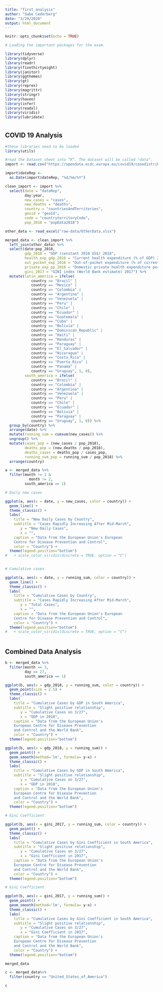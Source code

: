 ```yaml
---
title: "first_analysis"
author: "Gabe Cederberg"
date: "3/29/2020"
output: html_document
---
```


```r
knitr::opts_chunk$set(echo = TRUE)

# Loading the important packages for the exam.

library(tidyverse)
library(dplyr)
library(readr)
library(fivethirtyeight)
library(janitor)
library(ggthemes)
library(gt)
library(reprex)
library(magrittr)
library(stringr)
library(haven)
library(infer)
library(readxl)
library(viridis) 
library(lubridate)

```

# {.tabset}

## COVID 19 Analysis

```r

#these libraries need to be loaded
library(utils)

#read the Dataset sheet into “R”. The dataset will be called "data".
import <- read.csv("https://opendata.ecdc.europa.eu/covid19/casedistribution/csv", na.strings = "", fileEncoding = "UTF-8-BOM") 

import$dateRep <- 
  as.Date(import$dateRep, "%d/%m/%Y")

clean_import <- import %>% 
  select(date = "dateRep",
         day:year,
         new_cases = "cases",
         new_deaths = "deaths",
         country = "countriesAndTerritories",
         geoid = "geoId",
         code = "countryterritoryCode",
         pop_2018 = "popData2018")

other_data <- read_excel("raw-data/OtherData.xlsx")

merged_data <- clean_import %>% 
  left_join(other_data) %>% 
  select(date:pop_2018,
         gdp_2018 = "GDP (constant 2010 US$) 2018",
         health_exp_gdp_2016 = "Current health expenditure (% of GDP) 2016",
         out_pocket_exp_2016 = "Out-of-pocket expenditure (% of current health expenditure) 2016",
         private_exp_pp_2016 = "Domestic private health expenditure per capita (current US$) 2016",
         gini_2017 = "GINI index (World Bank estimate) 2017") %>% 
  mutate(latin_america = ifelse(
            country == "Brazil" |
            country == "Mexico" |
            country == "Colombia" |
            country == "Argentina" |
            country == "Venezuela" |
            country == "Peru" |
            country == "Chile" | 
            country == "Ecuador" |
            country == "Guatemala" |
            country == "Cuba" |
            country == "Bolivia" |
            country == "Dominican_Republic" |
            country == "Haiti" |
            country == "Honduras" |
            country == "Paraguay" |
            country == "El_Salvador" |
            country == "Nicaragua" |
            country == "Costa_Rica" |
            country == "Puerto_Rico" |
            country == "Panama" |
            country == "Uruguay", 1, 0),
         south_america = ifelse(
            country == "Brazil" |
            country == "Colombia" |
            country == "Argentina" |
            country == "Venezuela" |
            country == "Peru" |
            country == "Chile" | 
            country == "Ecuador" |
            country == "Bolivia" |
            country == "Paraguay" |
            country == "Uruguay", 1, 0)) %>% 
  group_by(country) %>% 
  arrange(date) %>% 
  mutate(running_sum = cumsum(new_cases)) %>% 
  ungroup() %>% 
  mutate(cases_pop = (new_cases / pop_2018),
         deaths_pop = (new_deaths / pop_2018),
         deaths_cases = deaths_pop / cases_pop,
         running_sum_pop = running_sum / pop_2018) %>% 
  arrange(country)

```

```r
a <- merged_data %>% 
  filter(month != 1 &
           month != 2,
         south_america == 1)
```


```r
# Daily new cases 

ggplot(a, aes(x = date, y = new_cases, color = country)) +
  geom_line() +
  theme_classic() +
  labs(
    title = "New Daily Cases by Country",
    subtitle = "Cases Rapidly Increasing After Mid-March",
       y = "New Daily Cases",
       x = "",
    caption = "Data from the European Union's European 
    Centre for Disease Prevention and Control",
    color = "Country") +
  theme(legend.position="bottom") 
#   + scale_color_viridis(discrete = TRUE, option = "C")
  
```

```r
# Cumulative cases 

ggplot(a, aes(x = date, y = running_sum, color = country)) +
  geom_line() +
  theme_classic() +
  labs(
    title = "Cumulative Cases by Country",
    subtitle = "Cases Rapidly Increasing After Mid-March",
       y = "Total Cases",
       x = "",
    caption = "Data from the European Union's European 
    Centre for Disease Prevention and Control",
    color = "Country") +
  theme(legend.position="bottom") 
#   + scale_color_viridis(discrete = TRUE, option = "C")
  
```

## Combined Data Analysis

```r
b <- merged_data %>% 
  filter(month == 3,
         day == 27,
         south_america == 1) 

ggplot(b, aes(x = gdp_2018, y = running_sum, color = country)) +
  geom_point(size = 2.5) +
  theme_classic() +
  labs(
    title = "Cumulative Cases by GDP in South America",
    subtitle = "Slight positive relationship",
       y = "Cumulative Cases on 3/27",
       x = "GDP in 2018",
    caption = "Data from the European Union's 
    European Centre for Disease Prevention 
    and Control and the World Bank",
    color = "Country") +
  theme(legend.position="bottom") 
```

```r


ggplot(b, aes(x = gdp_2018, y = running_sum)) +
  geom_point() +
  geom_smooth(method='lm', formula= y~x) +
  theme_classic() +
  labs(
    title = "Cumulative Cases by GDP in South America",
    subtitle = "Slight positive relationship",
       y = "Cumulative Cases on 3/27",
       x = "GDP in 2018",
    caption = "Data from the European Union's 
    European Centre for Disease Prevention 
    and Control and the World Bank",
    color = "Country") +
  theme(legend.position="bottom") 
```

```r
# Gini Coefficient

ggplot(b, aes(x = gini_2017, y = running_sum, color = country)) +
  geom_point() +
  theme_classic() +
  labs(
    title = "Cumulative Cases by Gini Coefficient in South America",
    subtitle = "Slight positive relationship",
       y = "Cumulative Cases on 3/27",
       x = "Gini Coefficient in 2017",
    caption = "Data from the European Union's 
    European Centre for Disease Prevention 
    and Control and the World Bank",
    color = "Country") +
  theme(legend.position="bottom") 
```

```r
# Gini Coefficient

ggplot(b, aes(x = gini_2017, y = running_sum)) +
  geom_point() +
  geom_smooth(method='lm', formula= y~x) +
  theme_classic() +
  labs(
    title = "Cumulative Cases by Gini Coefficient in South America",
    subtitle = "Slight positive relationship",
       y = "Cumulative Cases on 3/27",
       x = "Gini Coefficient in 2017",
    caption = "Data from the European Union's 
    European Centre for Disease Prevention 
    and Control and the World Bank",
    color = "Country") +
  theme(legend.position="bottom") 
```


```r

merged_data

c <- merged_data%>% 
  filter(country == "United_States_of_America")

c

```

